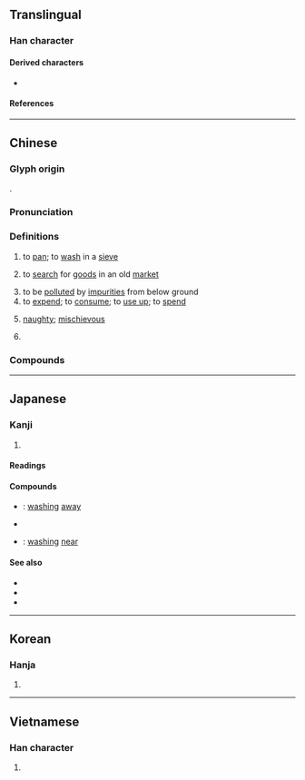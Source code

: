 {{character info/new}}
==Translingual==

===Han character===
{{Han char|rn=85|rad=水|as=08|sn=11|four=37120|canj=EPOU|ids=⿰氵匋}}

====Derived characters====
* {{l|mul|[[𬞇]]}}

====References====
{{Han ref|kx=0629.300|dkj=17642|dj=1032.030|hdz=31656.060|uh=6DD8}}

----

==Chinese==
{{zh-forms}}

===Glyph origin===
{{Han etym}}
{{Han compound|水|匋|c1=s|c2=p|t1=rain|ls=psc}}.

===Pronunciation===
{{zh-pron
|m=táo
|c=tou4
|mn=tô/qz:tô͘
|oc=y
|cat=v,a,pn
}}

===Definitions===
{{zh-hanzi}}

# to [[pan]]; to [[wash]] in a [[sieve]]
#: {{zh-x|淘汰|to eliminate; to weed out}}
# {{lb|zh|dialect}} to [[search]] for [[goods]] in an old [[market]]
# to be [[polluted]] by [[impurities]] from below ground
# to [[expend]]; to [[consume]]; to [[use up]]; to [[spend]]
# {{lb|zh|dialect}} [[naughty]]; [[mischievous]]
#: {{zh-x|淘氣|naughty; mischievous}}
#: {{zh-x|這 孩子{zi} 淘 得{de} 很！|This kid is very '''naughty'''!|M-UIB}}
# {{surname|lang=zh}}

===Compounds===
{{zh-der|不淘神|冷淘|單淘汰|天然淘汰|扒街淘空|沙裡淘金|活淘氣|浪淘沙|浪淘淘|淘井|淘古井|淘寫|淘換|淘氣|淘氣憨頑|淘氣鬼|淘汰|淘汰賽|淘沙|淘河|淘洗|淘淘|淘淥|淘漉|淘澄|淘澄飛跌|淘瀉|淘真|淘神|淘空|淘籮|淘米|淘虛|淘選作用|淘金|淘金夢|淘金客|淘閒氣|淘鹽|瞎淘淘|自然淘汰|閑淘氣}}

----

==Japanese==

===Kanji===
{{ja-kanji|grade=|rs=水08}}

# {{defn|lang=ja|sort=水08}}

====Readings====
{{ja-readings
|goon=どう
|kanon=とう
|kun=ゆ-る, よな-ぐ, よな-げる
}}

====Compounds====
{{der-top|Compounds}}
* {{ja-r|淘去|とうきょ}}: [[washing]] [[away]]
* {{ja-r|淘汰|とうた}}
* {{ja-r|淘来|とうらい}}: [[washing]] [[near]]
{{der-bottom}}

====See also====
* {{ja-r|淘る|ゆる}}
* {{ja-r|淘ぐ|よなぐ}}
* {{ja-r|淘げる|よなげる}}

----

==Korean==

===Hanja===
{{ko-hanja|hangeul=도|eumhun=|rv=do|mr=to|y=to}}

# {{defn|lang=ko|sort=水08}}

----

==Vietnamese==

===Han character===
{{vi-hantu|[[đào]], [[rào]]|rs=水08}}

# {{defn|lang=vi|sort=水08}}